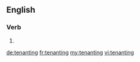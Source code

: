 ==English==

===Verb===
{{head|en|present participle}}

# {{present participle of|tenant|lang=en|nocat=1}}

[[de:tenanting]]
[[fr:tenanting]]
[[my:tenanting]]
[[vi:tenanting]]